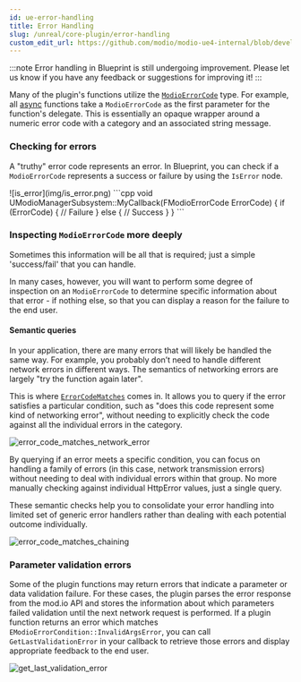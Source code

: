 ```yaml
---
id: ue-error-handling
title: Error Handling
slug: /unreal/core-plugin/error-handling
custom_edit_url: https://github.com/modio/modio-ue4-internal/blob/develop/Plugins/Modio/Doc/doc_root/en-us/getting-started/error-handling.mdx
---
```



:::note
Error handling in Blueprint is still undergoing improvement. Please let us know if you have any feedback or suggestions for improving it!
:::

Many of the plugin's functions utilize the [`ModioErrorCode`](/unreal/refdocs/#modioerrorcode) type.  For example, all [async](/unreal/core-plugin/plugin-structure/#non-blocking-asynchronous-interface) functions take a `ModioErrorCode` as the first parameter for the function's delegate. This is essentially an opaque wrapper around a numeric error code with a category and an associated string message. 

### Checking for errors

A "truthy" error code represents an error.  In Blueprint, you can check if a `ModioErrorCode` represents a success or failure by using the `IsError` node.



<Tabs group-id="languages">
  <TabItem value="blueprint" label="Blueprint">
![is_error](img/is_error.png)
  </TabItem>
  <TabItem value="c++" label="C++" default>
 ```cpp
void UModioManagerSubsystem::MyCallback(FModioErrorCode ErrorCode)
{
	if (ErrorCode)
    {
        // Failure
    }
    else
    {
        // Success
    }
}
```
  </TabItem>
</Tabs>

### Inspecting `ModioErrorCode` more deeply

Sometimes this information will be all that is required; just a simple 'success/fail' that you can handle. 

In many cases, however, you will want to perform some degree of inspection on an `ModioErrorCode` to determine specific information about that error - if nothing else, so that you can display a reason for the failure to the end user.

#### Semantic queries

In your application, there are many errors that will likely be handled the same way.  For example, you probably don’t need to handle different network errors in different ways. The semantics of networking errors are largely "try the function again later".

This is where [`ErrorCodeMatches`](/unreal/refdocs/#error-code-matches) comes in. It allows you to query if the error satisfies a particular condition, such as "does this code represent some kind of networking error", without needing to explicitly check the code against all the individual errors in the category.

![error_code_matches_network_error](img/error_code_matches_network_error.png)

By querying if an error meets a specific condition, you can focus on handling a family of errors (in this case, network transmission errors) without needing to deal with individual errors within that group. No more manually checking against individual HttpError values, just a single query.

These semantic checks help you to consolidate your error handling into limited set of generic error handlers rather than dealing with each potential outcome individually. 

![error_code_matches_chaining](img/error_code_matches_chaining.png)

### Parameter validation errors

Some of the plugin functions may return errors that indicate a parameter or data validation failure. For these cases, the plugin parses the error response from the mod.io API and stores the information about which parameters failed validation until the next network request is performed. If a plugin function returns an error which matches `EModioErrorCondition::InvalidArgsError`, you can call `GetLastValidationError` in your callback to retrieve those errors and display appropriate feedback to the end user. 

![get_last_validation_error](img/get_last_validation_error.png)